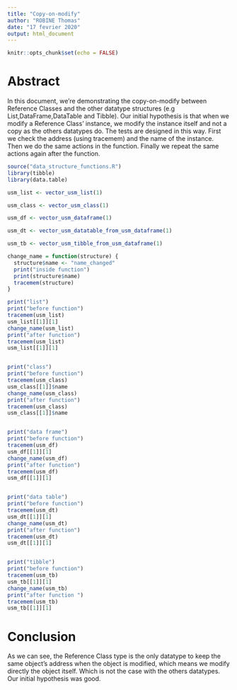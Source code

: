 ```yaml
---
title: "Copy-on-modify"
author: "ROBINE Thomas"
date: "17 fevrier 2020"
output: html_document
---
```


```r
knitr::opts_chunk$set(echo = FALSE)
```

# Abstract

In this document, we're demonstrating the copy-on-modify between Reference Classes and the other 
datatype structures (e.g List,DataFrame,DataTable and Tibble). Our initial hypothesis is that when 
we modify a Reference Class' instance, we modify the instance itself and not a copy as the others
datatypes do.
The tests are designed in this way. First we check the address (using tracemem) and the name of the instance.
Then we do the same actions in the function.
Finally we repeat the same actions again after the function.

``` r
source("data_structure_functions.R")
library(tibble)
library(data.table)

usm_list <- vector_usm_list(1)

usm_class <- vector_usm_class(1)

usm_df <- vector_usm_dataframe(1)

usm_dt <- vector_usm_datatable_from_usm_dataframe(1)

usm_tb <- vector_usm_tibble_from_usm_dataframe(1)

change_name = function(structure) {
  structure$name <- "name_changed"
  print("inside function")
  print(structure$name)
  tracemem(structure)
}

print("list")
print("before function")
tracemem(usm_list)
usm_list[[1]][1]
change_name(usm_list)
print("after function")
tracemem(usm_list)
usm_list[[1]][1]


print("class")
print("before function")
tracemem(usm_class)
usm_class[[1]]$name
change_name(usm_class)
print("after function")
tracemem(usm_class)
usm_class[[1]]$name


print("data frame")
print("before function")
tracemem(usm_df)
usm_df[[1]][1]
change_name(usm_df)
print("after function")
tracemem(usm_df)
usm_df[[1]][1]


print("data table")
print("before function")
tracemem(usm_dt)
usm_dt[[1]][1]
change_name(usm_dt)
print("after function")
tracemem(usm_dt)
usm_dt[[1]][1]


print("tibble")
print("before function")
tracemem(usm_tb)
usm_tb[[1]][1]
change_name(usm_tb)
print("after function ")
tracemem(usm_tb)
usm_tb[[1]][1]

```
# Conclusion

As we can see, the Reference Class type is the only datatype to keep the same object's address when
the object is modified, which means we modify directly the object itself. Which is not the case with
the others datatypes. Our initial hypothesis was good.
